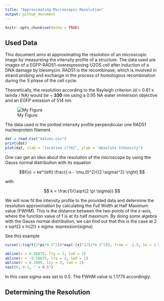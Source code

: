 ```yaml
---
title: "Approximating Microscopic Resolution"
output: github_document
---
```


```r
knitr::opts_chunk$set(echo = TRUE)
```

## Used Data
This document aims at approximating the resolution of an microscopic image by measureing the intensity profile of a structure. The data used are images of a EGFP-RAD51-overexpressing U2OS cell after induction of a DNA damage by bleomycin. RAD51 is the recombinase, which is involved in strand probing and exchange in the process of homologous recombination during the S phase of the cell cycle.

Theoretically, the resolution according to the Rayleigh criterion (d = 0.61 x lamda / NA) would be ~ **330** nm using a 0.95 NA water immersion objective and an EGFP emission of 514 nm.

![My Figure](rad51.jpg)

The data used is the plotted intensity profile perpendicular one RAD51 nucleoprotein filament.

```r
dat = read.csv("Values.csv")
print(dat)
plot(dat, xlab = "location [??m]", ylab = "Absolute Intensity")
```

One can get an idea about the resolution of the microscope by using the Gauss normal distribution with its equation

$$f(x) = ke^\left( \frac{(-x - \mu_0)^2}{(2 \sigma)^2} \right) $$

with 

$$ k = \frac{1}{\sqrt{2 \pi \sigma}} $$

We will now fit the intensity profile to the provided data and determine the resolution approximation by calculating the Full Width at Half Maximum value (FWHM). This is the distance between the two points of the x-axis, where the function value of f is at its half maximum. By doing some algebra with the Gauss normal distribution, we can find out that this is the case at 2 x sqrt(2 x ln(2)) x sigma. expression(sigma)

See this example
```r

curve(1/(sqrt(2*pi*0.5^2))*exp(-(x)^2/(2*0.5^2)), from = -1.5, to = 1.5, xlab = "Location [microns]", ylab = "Intensity")

abline(v = 0.58875, lty = 2, lwd = 2)
abline(v = -0.58875, lty = 2, lwd = 2)
abline(h = 0.3989, lty = 3, lwd = 2)
text(0, 0.1, " = 0.5")

```

In this case sigma was set to 0.5. The FWHM value is 1.1775 accordingly.

## Determining the Resolution

